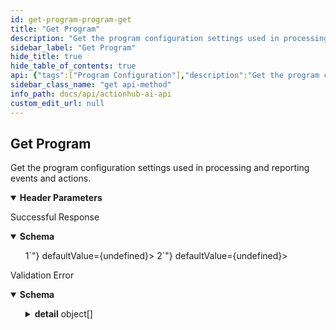 ```yaml
---
id: get-program-program-get
title: "Get Program"
description: "Get the program configuration settings used in processing and reporting events and actions."
sidebar_label: "Get Program"
hide_title: true
hide_table_of_contents: true
api: {"tags":["Program Configuration"],"description":"Get the program configuration settings used in processing and reporting events and actions.","operationId":"get_program_program_get","parameters":[{"required":true,"schema":{"title":"Program-Id","type":"string"},"name":"program-id","in":"header"}],"responses":{"200":{"description":"Successful Response","content":{"application/json":{"schema":{"title":"Program","required":["program_id","program_name"],"type":"object","properties":{"program_id":{"title":"Program Id","type":"string"},"program_name":{"title":"Program Name","type":"string"},"high_engagement_threshold":{"title":"High Engagement Threshold","exclusiveMinimum":1,"type":"integer","description":"This value is the number of actions establishing a user as 'highly engaged'\n            (your best customers) for the purposes of inclusion in the engagement model. \n        "},"event_relevance_decay":{"title":"Event Relevance Decay","exclusiveMinimum":2,"type":"integer","description":"This value is the number of days for events to lose half their weight\n            (also called event half-life), implemented as a decay curve over time.\n            This value is used to account for recency relevance so newer actions \n            can carry extra weight in calculations.\n            "},"action_weight_floor":{"title":"Action Weight Floor","exclusiveMaximum":1,"type":"number","description":"This value is the minimum user action recommendation weight required \n            for the action to be included in the final recommendations. Higher numbers bring higher\n            confidence in the recommendations but also limit the number of recommendations \n            provided.\n        "},"description":{"title":"Description","type":"string"}}}}}},"422":{"description":"Validation Error","content":{"application/json":{"schema":{"title":"HTTPValidationError","type":"object","properties":{"detail":{"title":"Detail","type":"array","items":{"title":"ValidationError","required":["loc","msg","type"],"type":"object","properties":{"loc":{"title":"Location","type":"array","items":{"anyOf":[{"type":"string"},{"type":"integer"}]}},"msg":{"title":"Message","type":"string"},"type":{"title":"Error Type","type":"string"}}}}}}}}}},"security":[{"APIKeyHeader":[]}],"method":"get","path":"/program","securitySchemes":{"APIKeyHeader":{"type":"apiKey","in":"header","name":"access_token"}},"info":{"title":"ActionHub.ai API","description":"\n# Introduction\n_Improve user engagement with real-time \"Next Best Action\" recommendations using ActionHub.ai from Lifecycle Science._\nActionHub delivers consumer action recommendations,\nmessage orchestration, and content personalization in a variety of \nmarketing and product development use cases. ActionHub uses\nanonymized event logging to optimize category and asset recommendations for any\nuser based on their own engagement history.\nThe ActionHub API provides authenticated systems with program owners access to \nthe real-time retention and engagement engine built by Lifecycle Science. \n\nOnly two API call integrations are needed to get started:\n\n1. `[POST] /events` for logging user engagement events\n1. `[GET] /users/<user_id>/actions` to retrieve user recommended actions.\n\n\nAll of the other API resources available in the ActionHub system provide optional configuration and optimization features.\nAn API Key and Program ID are necessary to access the API. Contact Lifecycle Science support to obtain.\n","termsOfService":"https://docs.actionhub.ai/terms/","contact":{"name":"Darryl Kanouse","url":"https://lifecyclescience.com/","email":"darryl@lifecyclescience.com"},"license":{"name":"Contact Lifecycle Science","url":"https://lifecyclescience.com/"},"version":"0.0.2"},"postman":{"name":"Get Program","description":{"content":"Get the program configuration settings used in processing and reporting events and actions.","type":"text/plain"},"url":{"path":["program"],"host":["{{baseUrl}}"],"query":[],"variable":[]},"header":[{"disabled":false,"description":{"content":"(Required) ","type":"text/plain"},"key":"program-id","value":""},{"key":"Accept","value":"application/json"}],"method":"GET","auth":{"type":"apikey","apikey":[{"type":"any","value":"access_token","key":"key"},{"type":"any","value":"<API Key>","key":"value"},{"type":"any","value":"header","key":"in"}]}}}
sidebar_class_name: "get api-method"
info_path: docs/api/actionhub-ai-api
custom_edit_url: null
---
```



## Get Program



Get the program configuration settings used in processing and reporting events and actions.

<details style={{"marginBottom":"1rem"}} data-collapsed={false} open={true}><summary style={{}}><strong>Header Parameters</strong></summary><div><ul><ParamsItem className={"paramsItem"} param={{"required":true,"schema":{"title":"Program-Id","type":"string"},"name":"program-id","in":"header"}}></ParamsItem></ul></div></details><div><ApiTabs><TabItem label={"200"} value={"200"}><div>

Successful Response

</div><div><MimeTabs schemaType={"response"}><TabItem label={"application/json"} value={"application/json"}><SchemaTabs><TabItem label={"Schema"} value={"Schema"}><details style={{}} data-collapsed={false} open={true}><summary style={{"textAlign":"left"}}><strong>Schema</strong></summary><div style={{"textAlign":"left","marginLeft":"1rem"}}></div><ul style={{"marginLeft":"1rem"}}><SchemaItem collapsible={false} name={"program_id"} required={false} deprecated={undefined} schemaDescription={undefined} schemaName={"Program Id"} qualifierMessage={undefined} defaultValue={undefined}></SchemaItem><SchemaItem collapsible={false} name={"program_name"} required={false} deprecated={undefined} schemaDescription={undefined} schemaName={"Program Name"} qualifierMessage={undefined} defaultValue={undefined}></SchemaItem><SchemaItem collapsible={false} name={"high_engagement_threshold"} required={false} deprecated={undefined} schemaDescription={"This value is the number of actions establishing a user as 'highly engaged'\n            (your best customers) for the purposes of inclusion in the engagement model. \n        "} schemaName={"High Engagement Threshold"} qualifierMessage={"**Possible values:** `> 1`"} defaultValue={undefined}></SchemaItem><SchemaItem collapsible={false} name={"event_relevance_decay"} required={false} deprecated={undefined} schemaDescription={"This value is the number of days for events to lose half their weight\n            (also called event half-life), implemented as a decay curve over time.\n            This value is used to account for recency relevance so newer actions \n            can carry extra weight in calculations.\n            "} schemaName={"Event Relevance Decay"} qualifierMessage={"**Possible values:** `> 2`"} defaultValue={undefined}></SchemaItem><SchemaItem collapsible={false} name={"action_weight_floor"} required={false} deprecated={undefined} schemaDescription={"This value is the minimum user action recommendation weight required \n            for the action to be included in the final recommendations. Higher numbers bring higher\n            confidence in the recommendations but also limit the number of recommendations \n            provided.\n        "} schemaName={"Action Weight Floor"} qualifierMessage={"**Possible values:** `< 1`"} defaultValue={undefined}></SchemaItem><SchemaItem collapsible={false} name={"description"} required={false} deprecated={undefined} schemaDescription={undefined} schemaName={"Description"} qualifierMessage={undefined} defaultValue={undefined}></SchemaItem></ul></details></TabItem><TabItem label={"Example (from schema)"} value={"Example (from schema)"}><ResponseSamples responseExample={"{\n  \"program_id\": \"string\",\n  \"program_name\": \"string\",\n  \"high_engagement_threshold\": 0,\n  \"event_relevance_decay\": 0,\n  \"action_weight_floor\": 0,\n  \"description\": \"string\"\n}"} language={"json"}></ResponseSamples></TabItem></SchemaTabs></TabItem></MimeTabs></div></TabItem><TabItem label={"422"} value={"422"}><div>

Validation Error

</div><div><MimeTabs schemaType={"response"}><TabItem label={"application/json"} value={"application/json"}><SchemaTabs><TabItem label={"Schema"} value={"Schema"}><details style={{}} data-collapsed={false} open={true}><summary style={{"textAlign":"left"}}><strong>Schema</strong></summary><div style={{"textAlign":"left","marginLeft":"1rem"}}></div><ul style={{"marginLeft":"1rem"}}><SchemaItem collapsible={true} className={"schemaItem"}><details style={{}}><summary style={{}}><strong>detail</strong><span style={{"opacity":"0.6"}}> object[]</span></summary><div style={{"marginLeft":"1rem"}}><SchemaItem collapsible={true} className={"schemaItem"}><details style={{}}><summary style={{}}><strong>loc</strong><span style={{"opacity":"0.6"}}> object[]</span></summary><div style={{"marginLeft":"1rem"}}><div><div><span className={"badge badge--info"}>anyOf</span><SchemaTabs><TabItem label={"MOD1"} value={"0-item-properties"}><li><div><strong>string</strong></div></li></TabItem><TabItem label={"MOD2"} value={"1-item-properties"}><li><div><strong>integer</strong></div></li></TabItem></SchemaTabs></div></div></div></details></SchemaItem><SchemaItem collapsible={false} name={"msg"} required={false} deprecated={undefined} schemaDescription={undefined} schemaName={"Message"} qualifierMessage={undefined} defaultValue={undefined}></SchemaItem><SchemaItem collapsible={false} name={"type"} required={false} deprecated={undefined} schemaDescription={undefined} schemaName={"Error Type"} qualifierMessage={undefined} defaultValue={undefined}></SchemaItem></div></details></SchemaItem></ul></details></TabItem><TabItem label={"Example (from schema)"} value={"Example (from schema)"}><ResponseSamples responseExample={"{\n  \"detail\": [\n    {\n      \"loc\": [\n        \"string\",\n        0\n      ],\n      \"msg\": \"string\",\n      \"type\": \"string\"\n    }\n  ]\n}"} language={"json"}></ResponseSamples></TabItem></SchemaTabs></TabItem></MimeTabs></div></TabItem></ApiTabs></div>
      